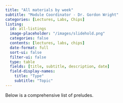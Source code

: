 ```yaml
---
title: "All materials by week"
subtitle: "Module Coordinator - Dr. Gordon Wright"
categories: [Lectures, Labs, Chips]
listing:
  id: all-listings
  image-placeholder: "/images/slidehold.png"
  categories: false
  contents: [lectures, labs, chips]
  date-format: full
  sort-ui: false
  filter-ui: false
  type: table
  fields: [title, subtitle, description, date]
  field-display-names:
    title: "Type"
    subtitle: "Topic"
---
```


Below is a comprehensive list of preludes.

::: {#lectures-listings}
:::

::: {#labs-listings}
:::

::: {#chips-listings}
:::